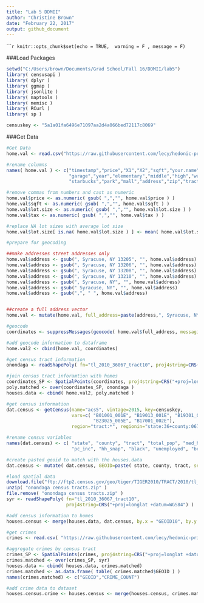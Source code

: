 ```yaml
---
title: "Lab 5 DDMII"
author: "Christine Brown"
date: "February 22, 2017"
output: github_document
---
```


``````r
knitr::opts_chunk$set(echo = TRUE,  warning = F , message = F)
```

###Load Packages
```r
setwd("C:/Users/brown/Documents/Grad School/Fall 16/DDMII/lab5")
library( censusapi )
library( dplyr )
library( ggmap )
library( jsonlite )
library( maptools )
library( memisc )
library( RCurl )
library( sp )

censuskey <- "5a1a01fa6496e71097aa2d4a066bed72117c8069"
```

###Get Data
```r
#Get Data
home.val <- read.csv("https://raw.githubusercontent.com/lecy/hedonic-prices/master/Data/Housing%20Price%20In-Class%20Exercise%20(Responses).csv", stringsAsFactors=FALSE)

#rename columns
names( home.val ) <- c("timestamp","price","X1","X2","sqft","your.name","lot.size","beds","bath",
                       "garage","year","elementary","middle","high","walk","tax","highway","restaurant",
                       "starbucks","park","mall","address","zip","tract" )

#remove commas from numbers and cast as numeric
home.val$price <- as.numeric( gsub( ",","", home.val$price ) )
home.val$sqft <- as.numeric( gsub( ",","", home.val$sqft ) )
home.val$lot.size <- as.numeric( gsub( ",","", home.val$lot.size ) )
home.val$tax <- as.numeric( gsub( ",","", home.val$tax ) )

#replace NA lot sizes with average lot size
home.val$lot.size[ is.na( home.val$lot.size ) ] <- mean( home.val$lot.size, na.rm=T )

#prepare for geocoding

##make addresses street addresses only
home.val$address <- gsub(", Syracuse, NY 13205", "", home.val$address)
home.val$address <- gsub(", Syracuse, NY 13206", "", home.val$address)
home.val$address <- gsub(", Syracuse, NY 13208", "", home.val$address)
home.val$address <- gsub(", Syracuse, NY 13210", "", home.val$address)
home.val$address <- gsub(", Syracuse, NY", "", home.val$address)
home.val$address <- gsub(" Syracuse, NY", "", home.val$address)
home.val$address <- gsub(",", " ", home.val$address)


##create a full address vector
home.val <- mutate(home.val, full_address=paste(address,", Syracuse, NY"))

#geocode
coordinates <- suppressMessages(geocode( home.val$full_address, messaging=F ))

#add geocode information to dataframe
home.val2 <- cbind(home.val, coordinates)

#get census tract information
onondaga <- readShapePoly( fn="tl_2010_36067_tract10", proj4string=CRS("+proj=longlat +datum=WGS84") )

#join census tract inforamtion with homes
coordinates_SP <- SpatialPoints(coordinates, proj4string=CRS("+proj=longlat +datum=WGS84") )
poly.matched <- over(coordinates_SP, onondaga )
houses.data <- cbind( home.val2, poly.matched )

#get census information
dat.census <- getCensus(name="acs5", vintage=2015, key=censuskey,
                        vars=c( "B01001_001E", "B19013_001E", "B19301_001E", "B22003_002E","B01001B_001E",
                                "B23025_005E", "B17001_002E"),
                        region="tract:*", regionin="state:36+county:067")

#rename census variables
names(dat.census) <- c( "state", "county", "tract", "total_pop", "med_hh_inc",
                        "pc_inc", "hh_snap", "black", "unemployed", "below_poverty" )

#create pasted geoid to match with the houses.data
dat.census <- mutate( dat.census, GEOID=paste( state, county, tract, sep="" ) )

#load spatial data
download.file("ftp://ftp2.census.gov/geo/tiger/TIGER2010/TRACT/2010/tl_2010_36067_tract10.zip", "onondaga census tracts.zip" )
unzip( "onondaga census tracts.zip" )
file.remove( "onondaga census tracts.zip" )
syr <- readShapePoly( fn="tl_2010_36067_tract10", 
                      proj4string=CRS("+proj=longlat +datum=WGS84") )

#add census information to homes
houses.census <- merge(houses.data, dat.census, by.x = "GEOID10", by.y = "GEOID")

#get crimes
crimes <- read.csv( "https://raw.githubusercontent.com/lecy/hedonic-prices/master/Data/crime.lat.lon.csv", stringsAsFactors = F)

#aggregate crimes by census tract
crimes_SP <- SpatialPoints(crimes, proj4string=CRS("+proj=longlat +datum=WGS84") )
crimes.matched <- over(crimes_SP, syr)
houses.data <- cbind( houses.data, crimes.matched)
crimes.matched <- as.data.frame( table( crimes.matched$GEOID ) )
names(crimes.matched) <- c("GEOID","CRIME_COUNT")

#add crime data to dataset
houses.census.crime <- houses.census <- merge(houses.census, crimes.matched, by.x = "GEOID10", by.y = "GEOID")
```

